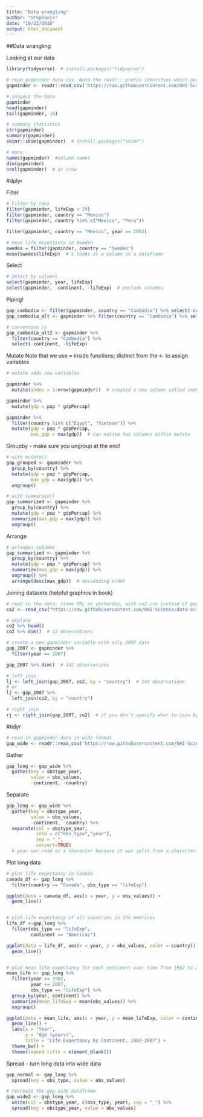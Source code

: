 ```yaml
---
title: "Data wrangling"
author: "Stephanie"
date: "10/22/2018"
output: html_document
---
```


##Data wrangling

Looking at our data

```r
library(tidyverse)  # install.packages("tidyverse")

# read gapminder data csv. Note the readr:: prefix identifies which package it's in
gapminder <- readr::read_csv('https://raw.githubusercontent.com/OHI-Science/data-science-training/master/data/gapminder.csv')

# inspect the data
gapminder
head(gapminder)
tail(gapminder, 10)

# summary statistics
str(gapminder)
summary(gapminder)
skimr::skim(gapminder)  # install.packages("skimr")

# more...
names(gapminder)  #column names
dim(gapminder)
ncol(gapminder)  # or nrow
```

#dplyr

Filter

```r
# Filter by rows
filter(gapminder, lifeExp < 29)
filter(gapminder, country == "Mexico")
filter(gapminder, country %in% c("Mexico", "Peru"))

filter(gapminder, country == "Mexico", year == 2002)

# mean life expectancy in Sweden
swedes = filter(gapminder, country == "Sweden")
mean(swedes$lifeExp)  # $ looks at a column in a dataframe
```

Select

```r
# Select by columns
select(gapminder, year, lifeExp)
select(gapminder, -continent, -lifeExp)  # exclude columns
```

Piping!

```r
gap_cambodia <- filter(gapminder, country == "Cambodia") %>% select(-continent, -lifeExp)
gap_cambodia_alt <- gapminder %>% filter(country == "Cambodia") %>% select(-continent, -lifeExp)

# convention is
gap_cambodia_alt2 <- gapminder %>%
  filter(country == "Cambodia") %>%
  select(-continent, -lifeExp)
```

Mutate
Note that we use = inside functions; distinct from the <- to assign variables

```r
# mutate adds new variables

gapminder %>%
  mutate(index = 1:nrow(gapminder))  # created a new column called index that has numbers from 1 to the length of gapminder

gapminder %>%
  mutate(gdp = pop * gdpPercap)

gapminder %>% 
  filter(country %in% c("Egypt", "Vietnam")) %>%
  mutate(gdp = pop * gdpPercap,
         max_gdp = max(gdp))  # can mutate two columns within mutate
```

Groupby - make sure you ungroup at the end!

```r
# with mutate()
gap_grouped <- gapminder %>% 
  group_by(country) %>% 
  mutate(gdp = pop * gdpPercap,
         max_gdp = max(gdp)) %>% 
  ungroup()

# with summarize()
gap_summarized <- gapminder %>% 
  group_by(country) %>% 
  mutate(gdp = pop * gdpPercap) %>% 
  summarize(max_gdp = max(gdp)) %>%
  ungroup()
```

Arrange

```r
# arranges columns
gap_summarized <- gapminder %>% 
  group_by(country) %>% 
  mutate(gdp = pop * gdpPercap) %>% 
  summarize(max_gdp = max(gdp)) %>%
  ungroup() %>% 
  arrange(desc(max_gdp))  # descending order
```

Joining datasets
(helpful graphics in book)

```r
# read in the data. (same URL as yesterday, with co2.csv instead of gapminder.csv)
co2 <- read_csv("https://raw.githubusercontent.com/OHI-Science/data-science-training/master/data/co2.csv")

# explore
co2 %>% head()
co2 %>% dim()  # 12 observations

# create a new gapminder variable with only 2007 data
gap_2007 <- gapminder %>% 
  filter(year == 2007)

gap_2007 %>% dim()  # 142 observations

# left join
lj <- left_join(gap_2007, co2, by = "country")  # 142 observations
# or
lj <- gap_2007 %>% 
  left_join(co2, by = "country")

# right join
rj <- right_join(gap_2007, co2)  # if you don't specify what to join by, it will guess
```

#tidyr

```r
# read in gapminder data in wide format
gap_wide <- readr::read_csv('https://raw.githubusercontent.com/OHI-Science/data-science-training/master/data/gapminder_wide.csv')
```

Gather

```r
gap_long <- gap_wide %>% 
  gather(key = obstype_year,
         value = obs_values,
         -continent, -country)
```

Separate

```r
gap_long <- gap_wide %>% 
  gather(key = obstype_year,
         value = obs_values,
         -continent, -country) %>%
  separate(col = obstype_year,
           into = c("obs_type","year"),
           sep = "_",
           convert=TRUE)
  # year was read as a character because it was split from a character; that's why we use convert
```

Plot long data

```r
# plot life expectancy in Canada
canada_df <- gap_long %>% 
  filter(country == "Canada", obs_type == "lifeExp")

ggplot(data = canada_df, aes(x = year, y = obs_values)) +
  geom_line()


# plot life expectancy of all countries in the Americas
life_df <-gap_long %>% 
  filter(obs_type == "lifeExp",
         continent == "Americas")

ggplot(data = life_df, aes(x = year, y = obs_values, color = country)) +
  geom_line()


# plot mean life expectancy for each continent over time from 1982 to 2007
mean_life <- gap_long %>%
  filter(year >= 1982,
         year <= 2007,
         obs_type == "lifeExp") %>%
  group_by(year, continent) %>% 
  summarize(mean_lifeExp = mean(obs_values)) %>% 
  ungroup()

ggplot(data = mean_life, aes(x = year, y = mean_lifeExp, color = continent)) +
  geom_line() +
  labs(x = "Year",
       y = "Age (years)",
       title = "Life Expectancy by Continent, 1982-2007") +
  theme_bw() +
  theme(legend.title = element_blank())
```

Spread - turn long data into wide data

```r
gap_normal <- gap_long %>% 
  spread(key = obs_type, value = obs_values)

# recreate the gap_wide dataframe
gap_wide2 <- gap_long %>% 
  unite(col = obstype_year, c(obs_type, year), sep = "_") %>% 
  spread(key = obstype_year, value = obs_values)
```

